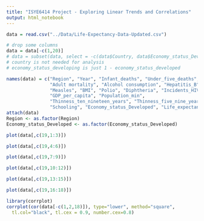 ```yaml
---
title: "ISYE6414 Project - Exploring Linear Trends and Correlations"
output: html_notebook
---
```


```r
data = read.csv("../Data/Life-Expectancy-Data-Updated.csv")

# drop some columns
data = data[-c(1,20)]
# data = subset(data, select = -c(data$Country, data$Economy_status_Developing))
# country is not needed for analysis
# economy_status_developing is just 1 - economy_status_developed

names(data) = c("Region", "Year", "Infant_deaths", "Under_five_deaths", 
                "Adult mortality", "Alcohol consumption", "Hepatitis_B", 
                "Measles", "BMI", "Polio", "Diphtheria", "Incidents_HIV", 
                "GDP_per_capita", "Population_min", 
                "Thinness_ten_nineteen_years", "Thinness_five_nine_years",
                "Schooling", "Economy_status_Developed", "Life_expectancy")
attach(data)
Region <- as.factor(Region)
Economy_status_Developed <- as.factor(Economy_status_Developed)
```
```r
plot(data[,c(19,1:3)])
```
```r
plot(data[,c(19,4:6)])
```
```r
plot(data[,c(19,7:9)])
```
```r
plot(data[,c(19,10:12)])
```
```r
plot(data[,c(19,13:15)])
```
```r
plot(data[,c(19,16:18)])
```

```r
library(corrplot)
corrplot(cor(data[-c(1,2,18)]), type="lower", method="square",
  tl.col="black", tl.cex = 0.9, number.cex=0.8)
```






